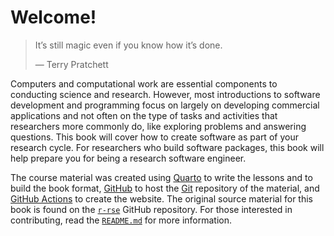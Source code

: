 # Welcome!

> It's still magic even if you know how it's done.
>
> --- Terry Pratchett

<!-- TODO: Add version of book here? -->

Computers and computational work are essential components to conducting
science and research. However, most introductions to software
development and programming focus on largely on developing commercial
applications and not often on the type of tasks and activities that
researchers more commonly do, like exploring problems and answering
questions. This book will cover how to create software as part of your
research cycle. For researchers who build software packages, this book
will help prepare you for being a research software engineer.

The course material was created using [Quarto](https://quarto.org/) to
write the lessons and to build the book format,
[GitHub](https://github.com/) to host the [Git](https://git-scm.com/)
repository of the material, and [GitHub
Actions](https://github.com/features/actions) to create the website. The
original source material for this book is found on the
[`r-rse`](https://github.com/merely-useful/r-rse) GitHub repository. For
those interested in contributing, read the
[`README.md`](https://github.com/merely-useful/r-rse/blob/main/README.md)
for more information.
